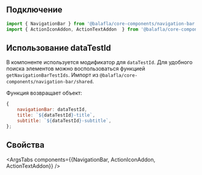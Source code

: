 
## Подключение

```jsx
import { NavigationBar } from '@balafla/core-components/navigation-bar';
import { ActionIconAddon, ActionTextAddon  } from '@balafla/core-components/navigation-bar/shared';
```

## Использование dataTestId

В компоненте используется модификатор для `dataTestId`.
Для удобного поиска элементов можно воспользоваться функцией `getNavigationBarTestIds`.
Импорт из `@balafla/core-components/navigation-bar/shared`.

Функция возвращает объект:

```jsx
{
    navigationBar: dataTestId,
    title: `${dataTestId}-title`,
    subtitle: `${dataTestId}-subtitle`,
};
```

## Свойства

<ArgsTabs components={{NavigationBar, ActionIconAddon, ActionTextAddon}} />
